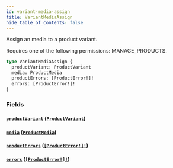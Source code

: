 ```yaml
---
id: variant-media-assign
title: VariantMediaAssign
hide_table_of_contents: false
---
```


Assign an media to a product variant.

Requires one of the following permissions: MANAGE_PRODUCTS.

```graphql
type VariantMediaAssign {
  productVariant: ProductVariant
  media: ProductMedia
  productErrors: [ProductError!]!
  errors: [ProductError!]!
}
```

### Fields

#### [`productVariant`](#) ([`ProductVariant`](../../../developer/api-reference/objects/product-variant))

#### [`media`](#) ([`ProductMedia`](../../../developer/api-reference/objects/product-media))

#### [`productErrors`](#) ([`[ProductError!]!`](../../../developer/api-reference/objects/product-error))

#### [`errors`](#) ([`[ProductError!]!`](../../../developer/api-reference/objects/product-error))
